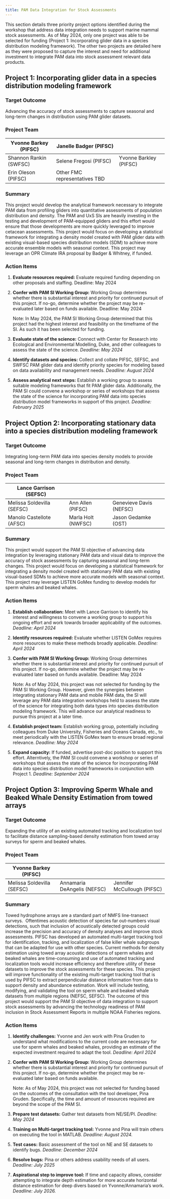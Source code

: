 ```yaml
---
title: PAM Data Integration for Stock Assessments
---
```


This section details three priority project options identified during the workshop that address data integration needs to support marine mammal stock assessments. As of May 2024, only one project was able to be selected for funding (Project 1: Incorporating glider data in a species distribution modeling framework). The other two projects are detailed here as they were proposed to capture the interest and need for additional investment to integrate PAM data into stock assessment relevant data products.

## Project 1: Incorporating glider data in a species distribution modeling framework

### Target Outcome

Advancing the accuracy of stock assessments to capture seasonal and long-term changes in distribution using PAM glider datasets.

### Project Team

| Yvonne Barkey (PIFSC)  | Janelle Badger (PIFSC)        |                        |
|------------------------|-------------------------------|------------------------|
| Shannon Rankin (SWFSC) | Selene Fregosi (PIFSC)        | Yvonne Barkley (PIFSC) |
| Erin Oleson (PIFSC)    | Other FMC representatives TBD |                        |

### Summary

This project would develop the analytical framework necessary to integrate PAM data from profiling gliders into quantitative assessments of population distribution and density. The PAM and UxS SIs are heavily investing in the testing and development of PAM-equipped gliders and this effort would ensure that those developments are more quickly leveraged to improve cetacean assessments. This project would focus on developing a statistical framework for integrating a density model created with PAM glider data with existing visual-based species distribution models (SDM) to achieve more accurate ensemble models with seasonal context. This project may leverage an OPR Climate IRA proposal by Badger & Whitney, if funded.  

### Action Items

1.  **Evaluate resources required:** Evaluate required funding depending on other proposals and staffing. Deadline: May 2024

2.  **Confer with PAM SI Working Group:** Working Group determines whether there is substantial interest and priority for continued pursuit of this project. If no-go, determine whether the project may be re-evaluated later based on funds available. Deadline: May 2024

    Note: In May 2024, the PAM SI Working Group determined that this project had the highest interest and feasibility on the timeframe of the SI. As such it has been selected for funding.

3.  **Evaluate state of the science:** Connect with Center for Research into Ecological and Environmental Modelling, Duke, and other colleagues to assess the state of the science. *Deadline: May 2024*

4.  **Identify datasets and species:** Collect and collate PIFSC, SEFSC, and SWFSC PAM glider data and identify priority species for modeling based on data availability and management needs. *Deadline: August 2024*

5.  **Assess analytical next steps:** Establish a working group to assess suitable modeling frameworks that fit PAM glider data. Additionally, the PAM SI could convene a workshop or series of workshops that assess the state of the science for incorporating PAM data into species distribution model frameworks in support of this project. *Deadline: February 2025*

## Project Option 2: Incorporating stationary data into a species distribution modeling framework

### Target Outcome

Integrating long-term PAM data into species density models to provide seasonal and long-term changes in distribution and density.

### Project Team

| Lance Garrison (SEFSC)     |                    |                         |
|----------------------------|--------------------|-------------------------|
| Melissa Soldevilla (SEFSC) | Ann Allen (PIFSC)  | Genevieve Davis (NEFSC) |
| Manolo Castellote (AFSC)   | Marla Holt (NWFSC) | Jason Gedamke (OST)     |

### Summary

This project would support the PAM SI objective of advancing data integration by leveraging stationary PAM data and visual data to improve the accuracy of stock assessments by capturing seasonal and long-term changes. This project would focus on developing a statistical framework for integrating a density model created with stationary PAM data with existing visual-based SDMs to achieve more accurate models with seasonal context. This project may leverage LISTEN GoMex funding to develop models for sperm whales and beaked whales. 

### Action Items

1.  **Establish collaboration:** Meet with Lance Garrison to identify his interest and willingness to convene a working group to support his ongoing effort and work towards broader applicability of the outcomes. *Deadline: April 2024*

2.  **Identify resources required:** Evaluate whether LISTEN GoMex requires more resources to make these methods broadly applicable. *Deadline: April 2024*

3.  **Confer with PAM SI Working Group:** Working Group determines whether there is substantial interest and priority for continued pursuit of this project. If no-go, determine whether the project may be re-evaluated later based on funds available. Deadline: May 2024

    Note: As of May 2024, this project was not selected for funding by the PAM SI Working Group. However, given the synergies between integrating stationary PAM data and mobile PAM data, the SI will leverage any PAM data integration workshops held to assess the state of the science for integrating both data types into species distribution modeling framework. This will advance our analytical readiness to pursue this project at a later time.

4.  **Establish project team:** Establish working group, potentially including colleagues from Duke University, Fisheries and Oceans Canada, etc., to meet periodically with the LISTEN GoMex team to ensure broad regional relevance. *Deadline: May 2024*

5.  **Expand capacity:** If funded, advertise post-doc position to support this effort. Alterntively, the PAM SI could convene a workshop or series of workshops that assess the state of the science for incorporating PAM data into species distribution model frameworks in conjunction with Project 1. *Deadline: September 2024*

## Project Option 3: **Improving Sperm Whale and Beaked Whale Density Estimation from towed arrays**

### Target Outcome

Expanding the utility of an existing automated tracking and localization tool to facilitate distance sampling-based density estimation from towed array surveys for sperm and beaked whales.

### Project Team

| Yvonne Barkey (PIFSC)      |                             |                             |
|----------------------------|-----------------------------|-----------------------------|
| Melissa Soldevilla (SEFSC) | Annamaria DeAngelis (NEFSC) | Jennifer McCullough (PIFSC) |

### Summary

Towed hydrophone arrays are a standard part of NMFS line-transect surveys.  Oftentimes acoustic detection of species far out-numbers visual detections, such that inclusion of acoustically detected groups could increase the precision and accuracy of density analyses and improve stock assessments. PIFSC has developed an automated multi-target tracking tool for identification, tracking, and localization of false killer whale subgroups that can be adapted for use with other species. Current methods for density estimation using towed array acoustic detections of sperm whales and beaked whales are time-consuming and use of automated tracking and localization tools would increase efficiency and therefore utility of these datasets to improve the stock assessments for these species. This project will improve functionality of the existing multi-target tracking tool that is used by PIFSC to extract perpendicular distance information from data to support density and abundance estimation. Work will include testing, modifying, and validating the tool on sperm whale and beaked whale datasets from multiple regions (NEFSC, SEFSC). The outcome of this project would support the PAM SI objective of data integration to support stock assessments by advancing the technology readiness of PAM inclusion in Stock Assessment Reports in multiple NOAA Fisheries regions.

### Action Items

1.  **Identify challenges:** Yvonne and Jen work with Pina Gruden to understand what modifications to the current code are necessary for use for sperm whales and beaked whales, providing an estimate of the expected investment required to adapt the tool. *Deadline: April 2024*

2.  **Confer with PAM SI Working Group:** Working Group determines whether there is substantial interest and priority for continued pursuit of this project. If no-go, determine whether the project may be re-evaluated later based on funds available.

    Note: As of May 2024, this project was not selected for funding based on the outcomes of the consultation with the tool developer, Pina Gruden. Specifically, the time and amount of resources required are beyond the scope of the PAM SI.

3.  **Prepare test datasets:** Gather test datasets from NE/SE/PI. *Deadline: May 2024*

4.  **Training on Multi-target tracking tool:** Yvonne and Pina will train others on executing the tool in MATLAB. *Deadline: August 2024.*

5.  **Test cases:** Basic assessment of the tool on NE and SE datasets to identify bugs. *Deadline: December 2024*

6.  **Resolve bugs:** Pina or others address usability needs of all users. *Deadline: July 2025*

7.  **Aspirational step to improve tool:** If time and capacity allows, consider attempting to integrate depth estimation for more accurate horizontal distance estimation for deep divers based on Yvonne/Annamaria's work. *Deadline: July 2026.*
